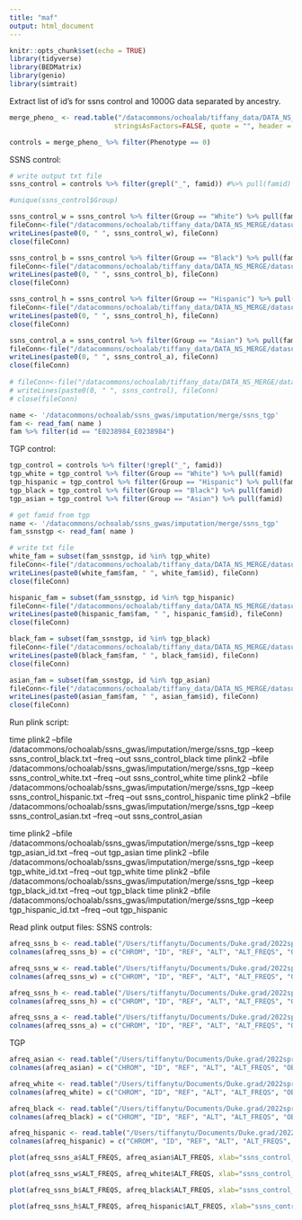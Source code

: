 ```yaml
---
title: "maf"
output: html_document
---
```


```r
knitr::opts_chunk$set(echo = TRUE)
library(tidyverse)
library(BEDMatrix)
library(genio)
library(simtrait)
```

Extract list of id's for ssns control and 1000G data separated by ancestry. 
```r
merge_pheno_ <- read.table("/datacommons/ochoalab/tiffany_data/DATA_NS_MERGE/merge_pheno_race_sex.txt", sep = " ", 
                          stringsAsFactors=FALSE, quote = "", header = TRUE)

controls = merge_pheno_ %>% filter(Phenotype == 0)
```

SSNS control:
```r
# write output txt file
ssns_control = controls %>% filter(grepl("_", famid)) #%>% pull(famid)

#unique(ssns_control$Group)

ssns_control_w = ssns_control %>% filter(Group == "White") %>% pull(famid) 
fileConn<-file("/datacommons/ochoalab/tiffany_data/DATA_NS_MERGE/datasubset/ssns_control_white.txt")
writeLines(paste0(0, " ", ssns_control_w), fileConn)
close(fileConn)

ssns_control_b = ssns_control %>% filter(Group == "Black") %>% pull(famid) 
fileConn<-file("/datacommons/ochoalab/tiffany_data/DATA_NS_MERGE/datasubset/ssns_control_black.txt")
writeLines(paste0(0, " ", ssns_control_b), fileConn)
close(fileConn)

ssns_control_h = ssns_control %>% filter(Group == "Hispanic") %>% pull(famid) 
fileConn<-file("/datacommons/ochoalab/tiffany_data/DATA_NS_MERGE/datasubset/ssns_control_hispanic.txt")
writeLines(paste0(0, " ", ssns_control_h), fileConn)
close(fileConn)

ssns_control_a = ssns_control %>% filter(Group == "Asian") %>% pull(famid) 
fileConn<-file("/datacommons/ochoalab/tiffany_data/DATA_NS_MERGE/datasubset/ssns_control_asian.txt")
writeLines(paste0(0, " ", ssns_control_a), fileConn)
close(fileConn)
  
# fileConn<-file("/datacommons/ochoalab/tiffany_data/DATA_NS_MERGE/datasubset/ssns_control_id.txt")
# writeLines(paste0(0, " ", ssns_control), fileConn)
# close(fileConn)
```

```r
name <- '/datacommons/ochoalab/ssns_gwas/imputation/merge/ssns_tgp'
fam <- read_fam( name )
fam %>% filter(id == "E0238984_E0238984")

```

TGP control: 
```r
tgp_control = controls %>% filter(!grepl("_", famid)) 
tgp_white = tgp_control %>% filter(Group == "White") %>% pull(famid)
tgp_hispanic = tgp_control %>% filter(Group == "Hispanic") %>% pull(famid)
tgp_black = tgp_control %>% filter(Group == "Black") %>% pull(famid)
tgp_asian = tgp_control %>% filter(Group == "Asian") %>% pull(famid)

# get famid from tgp
name <- '/datacommons/ochoalab/ssns_gwas/imputation/merge/ssns_tgp'
fam_ssnstgp <- read_fam( name ) 

# write txt file
white_fam = subset(fam_ssnstgp, id %in% tgp_white) 
fileConn<-file("/datacommons/ochoalab/tiffany_data/DATA_NS_MERGE/datasubset/tgp_white_id.txt")
writeLines(paste0(white_fam$fam, " ", white_fam$id), fileConn)
close(fileConn)

hispanic_fam = subset(fam_ssnstgp, id %in% tgp_hispanic) 
fileConn<-file("/datacommons/ochoalab/tiffany_data/DATA_NS_MERGE/datasubset/tgp_hispanic_id.txt")
writeLines(paste0(hispanic_fam$fam, " ", hispanic_fam$id), fileConn)
close(fileConn)

black_fam = subset(fam_ssnstgp, id %in% tgp_black) 
fileConn<-file("/datacommons/ochoalab/tiffany_data/DATA_NS_MERGE/datasubset/tgp_black_id.txt")
writeLines(paste0(black_fam$fam, " ", black_fam$id), fileConn)
close(fileConn)

asian_fam = subset(fam_ssnstgp, id %in% tgp_asian) 
fileConn<-file("/datacommons/ochoalab/tiffany_data/DATA_NS_MERGE/datasubset/tgp_asian_id.txt")
writeLines(paste0(asian_fam$fam, " ", asian_fam$id), fileConn)
close(fileConn)
```

Run plink script:

time plink2 --bfile /datacommons/ochoalab/ssns_gwas/imputation/merge/ssns_tgp --keep ssns_control_black.txt --freq --out ssns_control_black
time plink2 --bfile /datacommons/ochoalab/ssns_gwas/imputation/merge/ssns_tgp --keep ssns_control_white.txt --freq --out ssns_control_white
time plink2 --bfile /datacommons/ochoalab/ssns_gwas/imputation/merge/ssns_tgp --keep ssns_control_hispanic.txt --freq --out ssns_control_hispanic
time plink2 --bfile /datacommons/ochoalab/ssns_gwas/imputation/merge/ssns_tgp --keep ssns_control_asian.txt --freq --out ssns_control_asian

time plink2 --bfile /datacommons/ochoalab/ssns_gwas/imputation/merge/ssns_tgp --keep tgp_asian_id.txt --freq --out tgp_asian
time plink2 --bfile /datacommons/ochoalab/ssns_gwas/imputation/merge/ssns_tgp --keep tgp_white_id.txt --freq --out tgp_white
time plink2 --bfile /datacommons/ochoalab/ssns_gwas/imputation/merge/ssns_tgp --keep tgp_black_id.txt --freq --out tgp_black
time plink2 --bfile /datacommons/ochoalab/ssns_gwas/imputation/merge/ssns_tgp --keep tgp_hispanic_id.txt --freq --out tgp_hispanic


Read plink output files:
SSNS controls:
```r
afreq_ssns_b <- read.table("/Users/tiffanytu/Documents/Duke.grad/2022spring/lab/preprocessing/ssns_control_black.afreq", sep = "\t")
colnames(afreq_ssns_b) = c("CHROM", "ID", "REF", "ALT", "ALT_FREQS", "OBS_CT")

afreq_ssns_w <- read.table("/Users/tiffanytu/Documents/Duke.grad/2022spring/lab/preprocessing/ssns_control_white.afreq", sep = "\t")
colnames(afreq_ssns_w) = c("CHROM", "ID", "REF", "ALT", "ALT_FREQS", "OBS_CT")

afreq_ssns_h <- read.table("/Users/tiffanytu/Documents/Duke.grad/2022spring/lab/preprocessing/ssns_control_hispanic.afreq", sep = "\t")
colnames(afreq_ssns_h) = c("CHROM", "ID", "REF", "ALT", "ALT_FREQS", "OBS_CT")

afreq_ssns_a <- read.table("/Users/tiffanytu/Documents/Duke.grad/2022spring/lab/preprocessing/ssns_control_asian.afreq", sep = "\t")
colnames(afreq_ssns_a) = c("CHROM", "ID", "REF", "ALT", "ALT_FREQS", "OBS_CT")

```

TGP
```r
afreq_asian <- read.table("/Users/tiffanytu/Documents/Duke.grad/2022spring/lab/preprocessing/tgp_asian.afreq", sep = "\t")
colnames(afreq_asian) = c("CHROM", "ID", "REF", "ALT", "ALT_FREQS", "OBS_CT")

afreq_white <- read.table("/Users/tiffanytu/Documents/Duke.grad/2022spring/lab/preprocessing/tgp_white.afreq", sep = "\t")
colnames(afreq_white) = c("CHROM", "ID", "REF", "ALT", "ALT_FREQS", "OBS_CT")

afreq_black <- read.table("/Users/tiffanytu/Documents/Duke.grad/2022spring/lab/preprocessing/tgp_black.afreq", sep = "\t")
colnames(afreq_black) = c("CHROM", "ID", "REF", "ALT", "ALT_FREQS", "OBS_CT")

afreq_hispanic <- read.table("/Users/tiffanytu/Documents/Duke.grad/2022spring/lab/preprocessing/tgp_hispanic.afreq", sep = "\t")
colnames(afreq_hispanic) = c("CHROM", "ID", "REF", "ALT", "ALT_FREQS", "OBS_CT")
```

```r
plot(afreq_ssns_a$ALT_FREQS, afreq_asian$ALT_FREQS, xlab="ssns_control_asians N = 221", ylab="tgp_asians N = 993", main = "Group: Asian", pch='.')

plot(afreq_ssns_w$ALT_FREQS, afreq_white$ALT_FREQS, xlab="ssns_control_white N = 122", ylab="tgp_white N = 499",  main = "Group: White", pch='.')

plot(afreq_ssns_b$ALT_FREQS, afreq_black$ALT_FREQS, xlab="ssns_control_black N = 124", ylab="tgp_black N = 656",  main = "Group: Black", pch='.')

plot(afreq_ssns_h$ALT_FREQS, afreq_hispanic$ALT_FREQS, xlab="ssns_control_hispanic N = 2", ylab="tgp_hispanic N = 347", main = "Group: Hispanic (overlap snps: 10535665)", pch='.')
```

